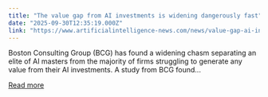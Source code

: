 ```yaml
---
title: "The value gap from AI investments is widening dangerously fast"
date: "2025-09-30T12:35:19.000Z"
link: "https://www.artificialintelligence-news.com/news/value-gap-ai-investments-widening-dangerously-fast/"
---
```


Boston Consulting Group (BCG) has found a widening chasm separating an elite of AI masters from the majority of firms struggling to generate any value from their AI investments. A study from BCG found...

[Read more](https://www.artificialintelligence-news.com/news/value-gap-ai-investments-widening-dangerously-fast/)
